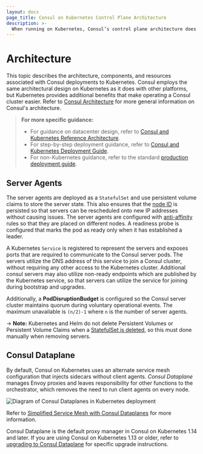 ```yaml
---
layout: docs
page_title: Consul on Kubernetes Control Plane Architecture
description: >-
  When running on Kubernetes, Consul’s control plane architecture does not change significantly. Server agents are deployed as a StatefulSet with a persistent volume, while client agents can run as a k8s DaemonSet with an exposed API port or be omitted with Consul Dataplanes.
---
```


# Architecture

This topic describes the architecture, components, and resources associated with Consul deployments to Kubernetes. Consul employs the same architectural design on Kubernetes as it does with other platforms, but Kubernetes provides additional benefits that make operating a Consul cluster easier. Refer to [Consul Architecture](/consul/docs/architecture) for more general information on Consul's architecture.

> **For more specific guidance:**
> - For guidance on datacenter design, refer to [Consul and Kubernetes Reference Architecture](/consul/tutorials/kubernetes-production/kubernetes-reference-architecture).
> - For step-by-step deployment guidance, refer to [Consul and Kubernetes Deployment Guide](/consul/tutorials/kubernetes-production/kubernetes-deployment-guide).
> - For non-Kubernetes guidance, refer to the standard [production deployment guide](/consul/tutorials/production-deploy/deployment-guide).

## Server Agents

The server agents are deployed as a `StatefulSet` and use persistent volume
claims to store the server state. This also ensures that the
[node ID](/consul/docs/agent/config/config-files#node_id) is persisted so that servers
can be rescheduled onto new IP addresses without causing issues. The server agents
are configured with
[anti-affinity](https://kubernetes.io/docs/concepts/configuration/assign-pod-node/#affinity-and-anti-affinity)
rules so that they are placed on different nodes. A readiness probe is
configured that marks the pod as ready only when it has established a leader.

A Kubernetes `Service` is registered to represent the servers and exposes ports that are required to communicate to the Consul server pods.
The servers utilize the DNS address of this service to join a Consul cluster, without requiring any other access to the Kubernetes cluster. Additional consul servers may also utilize non-ready endpoints which are published by the Kubernetes service, so that servers can utilize the service for joining during bootstrap and upgrades.

Additionally, a **PodDisruptionBudget** is configured so the Consul server
cluster maintains quorum during voluntary operational events. The maximum
unavailable is `(n/2)-1` where `n` is the number of server agents.

-> **Note:** Kubernetes and Helm do not delete Persistent Volumes or Persistent
Volume Claims when a
[StatefulSet is deleted](https://kubernetes.io/docs/concepts/workloads/controllers/statefulset/#stable-storage),
so this must done manually when removing servers.

## Consul Dataplane

By default, Consul on Kubernetes uses an alternate service mesh configuration that injects sidecars without client agents. _Consul Dataplane_ manages Envoy proxies and leaves responsibility for other functions to the orchestrator, which removes the need to run client agents on every node.

![Diagram of Consul Dataplanes in Kubernetes deployment](/img/k8s-dataplanes-architecture.png)

Refer to [Simplified Service Mesh with Consul Dataplanes](/consul/docs/connect/dataplane) for more information.

Consul Dataplane is the default proxy manager in Consul on Kubernetes 1.14 and later. If you are using Consul on Kubernetes 1.13 or older, refer to [upgrading to Consul Dataplane](/consul/docs/k8s/upgrade#upgrading-to-consul-dataplanes) for specific upgrade instructions.